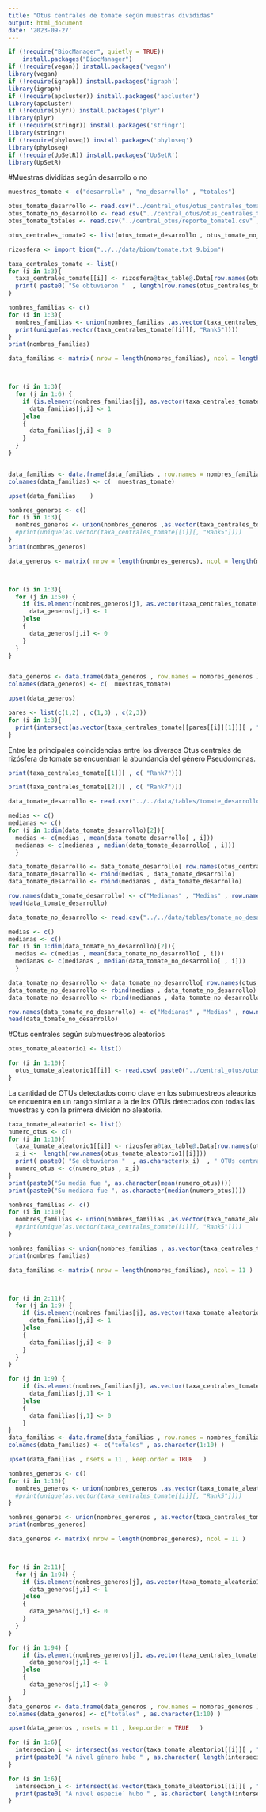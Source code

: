 ```yaml
---
title: "Otus centrales de tomate según muestras divididas"
output: html_document
date: '2023-09-27'
---
```



```r

if (!require("BiocManager", quietly = TRUE))
    install.packages("BiocManager")
if (!require(vegan)) install.packages('vegan')
library(vegan)
if (!require(igraph)) install.packages('igraph')
library(igraph)
if (!require(apcluster)) install.packages('apcluster')
library(apcluster)
if (!require(plyr)) install.packages('plyr')
library(plyr)
if (!require(stringr)) install.packages('stringr')
library(stringr)
if (!require(phyloseq)) install.packages('phyloseq')
library(phyloseq)
if (!require(UpSetR)) install.packages('UpSetR')
library(UpSetR)

```


#Muestras divididas según desarrollo o no


```r
muestras_tomate <- c("desarrollo" , "no_desarrollo" , "totales")
```

```r
otus_tomate_desarrollo <- read.csv("../central_otus/otus_centrales_tomate_desarrollo" , row.names = 1)
otus_tomate_no_desarrollo <- read.csv("../central_otus/otus_centrales_tomate_no_desarrollo.csv" , row.names = 1)
otus_tomate_totales <- read.csv("../central_otus/reporte_tomate1.csv" , row.names = 1)

otus_centrales_tomate2 <- list(otus_tomate_desarrollo , otus_tomate_no_desarrollo , otus_tomate_totales)
```

```r
rizosfera <- import_biom("../../data/biom/tomate.txt_9.biom")
```

```r
taxa_centrales_tomate <- list()
for (i in 1:3){
  taxa_centrales_tomate[[i]] <- rizosfera@tax_table@.Data[row.names(otus_centrales_tomate2[[i]]),]
  print( paste0( "Se obtuvieron "  , length(row.names(otus_centrales_tomate2[[i]])) , " OTUs centrales en las muestras de " , muestras_tomate[i] ) )
}

```



```r
nombres_familias <- c()
for (i in 1:3){
  nombres_familias <- union(nombres_familias ,as.vector(taxa_centrales_tomate[[i]][, "Rank5"]))
  print(unique(as.vector(taxa_centrales_tomate[[i]][, "Rank5"])))
}
print(nombres_familias)
```

```r
data_familias <- matrix( nrow = length(nombres_familias), ncol = length(muestras_tomate) )



for (i in 1:3){
  for (j in 1:6) {
    if (is.element(nombres_familias[j], as.vector(taxa_centrales_tomate[[i]][, "Rank5"] ))){
      data_familias[j,i] <- 1
    }else
    {
      data_familias[j,i] <- 0
    }
  }
}


data_familias <- data.frame(data_familias , row.names = nombres_familias )
colnames(data_familias) <- c(  muestras_tomate)
```



```r
upset(data_familias    )
```

```r
nombres_generos <- c()
for (i in 1:3){
  nombres_generos <- union(nombres_generos ,as.vector(taxa_centrales_tomate[[i]][, "Rank6"]))
  #print(unique(as.vector(taxa_centrales_tomate[[i]][, "Rank5"])))
}
print(nombres_generos)
```


```r

data_generos <- matrix( nrow = length(nombres_generos), ncol = length(muestras_tomate) )



for (i in 1:3){
  for (j in 1:50) {
    if (is.element(nombres_generos[j], as.vector(taxa_centrales_tomate[[i]][, "Rank6"] ))){
      data_generos[j,i] <- 1
    }else
    {
      data_generos[j,i] <- 0
    }
  }
}


data_generos <- data.frame(data_generos , row.names = nombres_generos )
colnames(data_generos) <- c(  muestras_tomate)


```

```r
upset(data_generos)
```


```r
pares <- list(c(1,2) , c(1,3) , c(2,3))
for (i in 1:3){
  print(intersect(as.vector(taxa_centrales_tomate[[pares[[i]][1]]][ , "Rank7"]) , as.vector(taxa_centrales_tomate[[pares[[i]][2]]][ , "Rank7"]) ))
}
```

Entre las principales coincidencias entre los diversos Otus centrales de rizósfera de tomate se encuentran la abundancia del género Pseudomonas.

```r
print(taxa_centrales_tomate[[1]][ , c( "Rank7")])
```
```r
print(taxa_centrales_tomate[[2]][ , c( "Rank7")])
```


```r
data_tomate_desarrollo <- read.csv("../../data/tables/tomate_desarrollo.csv" , row.names = 1, header = TRUE )

medias <- c()
medianas <- c()
for (i in 1:dim(data_tomate_desarrollo)[2]){
  medias <- c(medias , mean(data_tomate_desarrollo[ , i]))
  medianas <- c(medianas , median(data_tomate_desarrollo[ , i]))
  }

data_tomate_desarrollo <- data_tomate_desarrollo[ row.names(otus_centrales_tomate2[[1]]),]
data_tomate_desarrollo <- rbind(medias , data_tomate_desarrollo)
data_tomate_desarrollo <- rbind(medianas , data_tomate_desarrollo)

row.names(data_tomate_desarrollo) <- c("Medianas" , "Medias" , row.names(otus_centrales_tomate2[[1]]))
head(data_tomate_desarrollo)
```

```r
data_tomate_no_desarrollo <- read.csv("../../data/tables/tomate_no_desarrollo.csv" , row.names = 1, header = TRUE )

medias <- c()
medianas <- c()
for (i in 1:dim(data_tomate_no_desarrollo)[2]){
  medias <- c(medias , mean(data_tomate_no_desarrollo[ , i]))
  medianas <- c(medianas , median(data_tomate_no_desarrollo[ , i]))
  }

data_tomate_no_desarrollo <- data_tomate_no_desarrollo[ row.names(otus_centrales_tomate2[[2]]),]
data_tomate_no_desarrollo <- rbind(medias , data_tomate_no_desarrollo)
data_tomate_no_desarrollo <- rbind(medianas , data_tomate_no_desarrollo)

row.names(data_tomate_no_desarrollo) <- c("Medianas" , "Medias" , row.names(otus_centrales_tomate2[[2]]))
head(data_tomate_no_desarrollo)
```


#Otus centrales según submuestreos aleatorios 



```r
otus_tomate_aleatorio1 <- list()

for (i in 1:10){
  otus_tomate_aleatorio1[[i]] <- read.csv( paste0("../central_otus/otus_centrales_tomate_aleatorio1_" , as.character(i) , ".csv" ) , row.names = 1)
}
```

La cantidad de OTUs detectados como clave en los submuestreos aleaorios se encuentra en un rango similar a la de los OTUs detectados con todas las muestras y con la primera división no aleatoria. 

```r
taxa_tomate_aleatorio1 <- list()
numero_otus <- c()
for (i in 1:10){
  taxa_tomate_aleatorio1[[i]] <- rizosfera@tax_table@.Data[row.names(otus_tomate_aleatorio1 [[i]]),]
  x_i <-  length(row.names(otus_tomate_aleatorio1[[i]]))
  print( paste0( "Se obtuvieron "  , as.character(x_i)  , " OTUs centrales en el submuestreo aleatorio " , as.character(i)  ) )
  numero_otus <- c(numero_otus , x_i)
}
print(paste0("Su media fue ", as.character(mean(numero_otus))))
print(paste0("Su mediana fue ", as.character(median(numero_otus))))
```

 

```r
nombres_familias <- c()
for (i in 1:10){
  nombres_familias <- union(nombres_familias ,as.vector(taxa_tomate_aleatorio1[[i]][, "Rank5"]))
  #print(unique(as.vector(taxa_centrales_tomate[[i]][, "Rank5"])))
}

nombres_familias <- union(nombres_familias , as.vector(taxa_centrales_tomate[[3]][,"Rank5"]))
print(nombres_familias)
```

```r
data_familias <- matrix( nrow = length(nombres_familias), ncol = 11 )



for (i in 2:11){
  for (j in 1:9) {
    if (is.element(nombres_familias[j], as.vector(taxa_tomate_aleatorio1[[i-1]][, "Rank5"] ))){
      data_familias[j,i] <- 1
    }else
    {
      data_familias[j,i] <- 0
    }
  }
}

for (j in 1:9) {
    if (is.element(nombres_familias[j], as.vector(taxa_centrales_tomate[[3]][, "Rank5"] ))){
      data_familias[j,1] <- 1
    }else
    {
      data_familias[j,1] <- 0
    }
}
data_familias <- data.frame(data_familias , row.names = nombres_familias )
colnames(data_familias) <- c("totales" , as.character(1:10) )
```



```r
upset(data_familias , nsets = 11 , keep.order = TRUE   )
```


```r
nombres_generos <- c()
for (i in 1:10){
  nombres_generos <- union(nombres_generos ,as.vector(taxa_tomate_aleatorio1[[i]][, "Rank6"]))
  #print(unique(as.vector(taxa_centrales_tomate[[i]][, "Rank5"])))
}

nombres_generos <- union(nombres_generos , as.vector(taxa_centrales_tomate[[3]][,"Rank6"]))
print(nombres_generos)
```

```r
data_generos <- matrix( nrow = length(nombres_generos), ncol = 11 )



for (i in 2:11){
  for (j in 1:94) {
    if (is.element(nombres_generos[j], as.vector(taxa_tomate_aleatorio1[[i-1]][, "Rank6"] ))){
      data_generos[j,i] <- 1
    }else
    {
      data_generos[j,i] <- 0
    }
  }
}

for (j in 1:94) {
    if (is.element(nombres_generos[j], as.vector(taxa_centrales_tomate[[3]][, "Rank6"] ))){
      data_generos[j,1] <- 1
    }else
    {
      data_generos[j,1] <- 0
    }
}
data_generos <- data.frame(data_generos , row.names = nombres_generos )
colnames(data_generos) <- c("totales" , as.character(1:10) )
```



```r
upset(data_generos , nsets = 11 , keep.order = TRUE   )
```





```r
for (i in 1:6){
  intersecion_i <- intersect(as.vector(taxa_tomate_aleatorio1[[i]][ , "Rank6"]) , as.vector(taxa_centrales_tomate[[3]][ , "Rank6"]  ) )
  print(paste0( "A nivel género hubo " , as.character( length(intersecion_i)) , " coincidencias entre los otus encontrados con todas las muestras y con el submuestreo aleatorio ", as.character(i) ))
}
```


```r
for (i in 1:6){
  intersecion_i <- intersect(as.vector(taxa_tomate_aleatorio1[[i]][ , "Rank7"]) , as.vector(taxa_centrales_tomate[[3]][ , "Rank7"]  ) )
  print(paste0( "A nivel especie´ hubo " , as.character( length(intersecion_i)) , " coincidencias entre los otus encontrados con todas las muestras y con el submuestreo aleatorio ", as.character(i) ))
}
```


